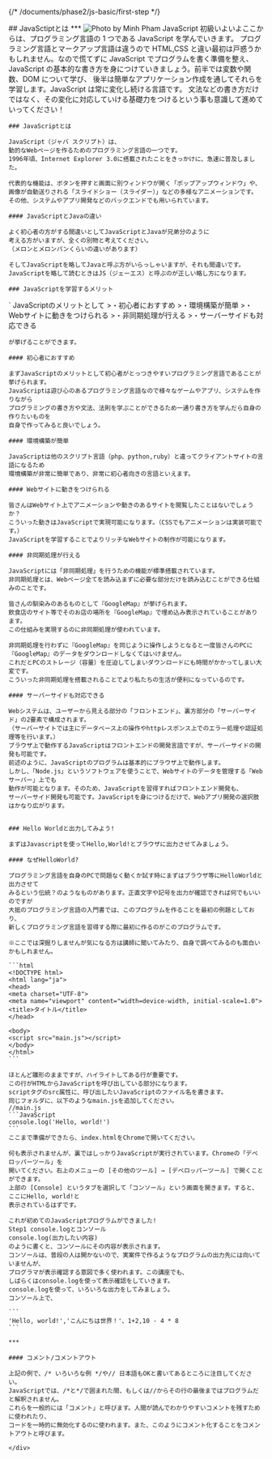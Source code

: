 

{/* /documents/phase2/js-basic/first-step */}
<div class="bg-white">
    <div class="whitespace-nowrap mx-auto max-w-screen-md ">
    ## JavaSctiptとは
    ***
    <img src="/phase2/js-basic/js-logo.jpg" loading="lazy" alt="Photo by Minh Pham" class="" />
    JavaScript 初級いよいよここからは、プログラミング言語の 1 つである JavaScript を学んでいきます。
    プログラミング言語とマークアップ言語は違うので
    HTML,CSS と違い最初は戸惑うかもしれません。なので慌てずに JavaScript でプログラムを書く準備を整え、
    JavaScript の基本的な書き方を身につけていきましょう。前半では変数や関数、DOM について学び、
    後半は簡単なアプリケーション作成を通してそれらを学習します。JavaScript は常に変化し続ける言語です。
    文法などの書き方だけではなく、その変化に対応していける基礎力をつけるという事も意識して進めていってください！

    ### JavaScriptとは

    JavaScript（ジャバ スクリプト）は、
    動的なWebページを作るためのプログラミング言語の一つです。
    1996年頃、Internet Explorer 3.0に搭載されたことをきっかけに、急速に普及しました。

    代表的な機能は、ボタンを押すと画面に別ウィンドウが開く「ポップアップウィンドウ」や、
    画像が自動送りされる「スライドショー（スライダー）」などの多様なアニメーションです。
    その他、システムやアプリ開発などのバックエンドでも用いられています。
    
    #### JavaScriptとJavaの違い

    よく初心者の方がする間違いとしてJavaScriptとJavaが兄弟分のように
    考える方がいますが、全くの別物と考えてください。
    （メロンとメロンパンくらいの違いがあります）

    そしてJavaScriptを略してJavaと呼ぶ方がいらっしゃいますが、それも間違いです。
    JavaScriptを略して読むときはJS（ジェーエス）と呼ぶのが正しい略し方になります。

    ### JavaScriptを学習するメリット
`
    JavaScriptのメリットとして
    >・初心者におすすめ
    >・環境構築が簡単
    >・Webサイトに動きをつけられる
    >・非同期処理が行える
    >・サーバーサイドも対応できる

    が挙げることができます。

    #### 初心者におすすめ

    まずJavaScriptのメリットとして初心者がとっつきやすいプログラミング言語であることが挙げられます。
    JavaScriptは遊び心のあるプログラミング言語なので様々なゲームやアプリ、システムを作りながら
    プログラミングの書き方や文法、法則を学ぶことができるため一通り書き方を学んだら自身の作りたいものを
    自身で作ってみると良いでしょう。

    #### 環境構築が簡単

    JavaScriptは他のスクリプト言語（php、python,ruby）と違ってクライアントサイトの言語になるため
    環境構築が非常に簡単であり、非常に初心者向きの言語といえます。

    #### Webサイトに動きをつけられる

    皆さんはWebサイト上でアニメーションや動きのあるサイトを閲覧したことはないでしょうか？
    こういった動きはJavaScriptで実現可能になります。（CSSでもアニメーションは実装可能です。）
    JavaScriptを学習することでよりリッチなWebサイトの制作が可能になります。

    #### 非同期処理が行える

    JavaScriptには「非同期処理」を行うための機能が標準搭載されています。
    非同期処理とは、Webページ全てを読み込まずに必要な部分だけを読み込むことができる仕組みのことです。

    皆さんの馴染みのあるものとして『GoogleMap』が挙げられます。
    飲食店のサイト等でそのお店の場所を『GoogleMap』で埋め込み表示されていることがあります。
    この仕組みを実現するのに非同期処理が使われています。

    非同期処理を行わずに『GoogleMap』を同じように操作しようとなると一度皆さんのPCに
    『GoogleMap』のデータをダウンロードしなくてはいけません。
    これだとPCのストレージ（容量）を圧迫してしまいダウンロードにも時間がかかってしまい大変です。
    こういった非同期処理を搭載されることでより私たちの生活が便利になっているのです。

    #### サーバーサイドも対応できる   
    
    Webシステムは、ユーザーから見える部分の「フロントエンド」、裏方部分の「サーバーサイド」の2要素で構成されます。
    （サーバーサイトでは主にデータベース上の操作やhttpレスポンス上でのエラー処理や認証処理等を行います。）
    ブラウザ上で動作するJavaScriptはフロントエンドの開発言語ですが、サーバーサイドの開発も可能です。
    前述のように、JavaScriptのプログラムは基本的にブラウザ上で動作します。
    しかし、「Node.js」というソフトウェアを使うことで、Webサイトのデータを管理する「Webサーバー」上でも
    動作が可能となります。そのため、JavaScriptを習得すればフロントエンド開発も、
    サーバーサイド開発も可能です。JavaScriptを身につけるだけで、Webアプリ開発の選択肢はかなり広がります。


    ### Hello Worldと出力してみよう!

    まずはJavascriptを使ってHello,World!とブラウザに出力させてみましょう。

    #### なぜHelloWorld?
    
    プログラミング言語を自身のPCで問題なく動くか試す時にまずはブラウザ等にHelloWorldと出力させて
    みるという伝統？のようなものがあります。正直文字や記号を出力が確認できれば何でもいいのですが
    大抵のプログラミング言語の入門書では、このプログラムを作ることを最初の例題としており、
    新しくプログラミング言語を習得する際に最初に作るのがこのプログラムです。

    ※ここでは深掘りしませんが気になる方は講師に聞いてみたり、自身で調べてみるのも面白いかもしれません。

    ```html
    <!DOCTYPE html>
    <html lang="ja">
    <head>
    <meta charset="UTF-8">
    <meta name="viewport" content="width=device-width, initial-scale=1.0">
    <title>タイトル</title>
    </head>

    <body>
    <script src="main.js"></script>
    </body>
    </html>
    ```

    ほとんど雛形のままですが、ハイライトしてある行が重要です。
    この行がHTMLからJavaScriptを呼び出している部分になります。
    scriptタグのsrc属性に、呼び出したいJavaScriptのファイル名を書きます。
    同じフォルダに、以下のようなmain.jsを追加してください。
    //main.js
    ```JavaScript
    console.log('Hello, world!')
    ```
    ここまで準備ができたら、index.htmlをChromeで開いてください。
    
    何も表示されませんが、裏ではしっかりJavaScriptが実行されています。Chromeの「デベロッパーツール」を
    開いてください。右上のメニューの [その他のツール] → [デベロッパーツール] で開くことができます。
    上部の [Console] というタブを選択して「コンソール」という画面を開きます。すると、ここにHello, world!と
    表示されているはずです。
    
    これが初めてのJavaScriptプログラムができました!
    Step1 console.logとコンソール
    console.log(出力したい内容)
    のように書くと、コンソールにその内容が表示されます。
    コンソールは、普段の人は開かないので、実案件で作るようなプログラムの出力先には向いていませんが、
    プログラマが表示確認する意図で多く使われます。この講座でも、
    しばらくはconsole.logを使って表示確認をしていきます。
    console.logを使って、いろいろな出力をしてみましょう。
    コンソール上で、

    ```
    'Hello, world!','こんにちは世界！'、1+2,10 - 4 * 8
    ```

    ***

    #### コメント/コメントアウト

    上記の例で、/* いろいろな例 */や// 日本語もOKと書いてあるところに注目してください。
    JavaScriptでは、/*と*/で囲まれた間、もしくは//からその行の最後まではプログラムだと解釈されません。
    これらを一般的には「コメント」と呼びます。人間が読んでわかりやすいコメントを残すために使われたり、
    コードを一時的に無効化するのに使われます。また、このようにコメント化することをコメントアウトと呼びます。

    </div>
</div>